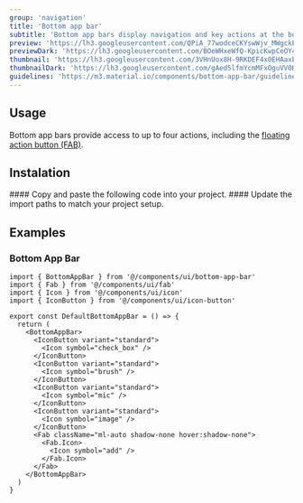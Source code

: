 ```yaml
---
group: 'navigation'
title: 'Bottom app bar'
subtitle: 'Bottom app bars display navigation and key actions at the bottom of mobile and tablet screens'
preview: 'https://lh3.googleusercontent.com/QPiA_77wodceCKYswWjv_MWgckEVwqiGsT3ZMAY-SC6QQ4Kbm-WblW2CcWTpPfkynhJ0RROo7plpgfJWmNXt8tLggBu3Tboreljxr1FtjgaQTnHPZQ=s0'
previewDark: 'https://lh3.googleusercontent.com/BOeWHxeWfQ-KpicKwpCeOY4VjmdwdGs0uTw8nLjKV_tTaOeEuCVXQXqYOx2ILa7QPBeUQBxS_XFMSlHbbH5gHrqGfcu0Glxy_XCgtrxuYa-LFrTmDu8=s0'
thumbnail: 'https://lh3.googleusercontent.com/3VHnUox8H-9RKDEF4x0EHAaxENhCpe1PfF54VHAwtK178_w3D2gYC1LGCkWE_Hu2G3KuCEVh0etHENT8pJ5YrwuTT-R95Ox6-FU4oLHTZN8xrWmXyw=w2400'
thumbnailDark: 'https://lh3.googleusercontent.com/gAed5lfmYcmMFxOguVV0HPGHIHvYameU3izMPxsKW1EzbgpUkTYc6OhpqOAEvHO7M3iiM05EvfEGdxc3nL8D8pX2-igfLTsvqdW3Jj8l5QNNgCirApE=w2400'
guidelines: 'https://m3.material.io/components/bottom-app-bar/guidelines'
---
```



## Usage

Bottom app bars provide access to up to four actions, including the [floating action button (FAB)]('/components/fab').

## Instalation

<Steps>

<Step>
  #### Copy and paste the following code into your project.
  <ComponentSource name="bottom-app-bar" />
</Step>

<Step>
#### Update the import paths to match your project setup.

</Step>

</Steps>

## Examples

### Bottom App Bar

<ComponentContainer>
  <DefaultBottomAppBar slot='preview'/>

```tsx
import { BottomAppBar } from '@/components/ui/bottom-app-bar'
import { Fab } from '@/components/ui/fab'
import { Icon } from '@/components/ui/icon'
import { IconButton } from '@/components/ui/icon-button'

export const DefaultBottomAppBar = () => {
  return (
    <BottomAppBar>
      <IconButton variant="standard">
        <Icon symbol="check_box" />
      </IconButton>
      <IconButton variant="standard">
        <Icon symbol="brush" />
      </IconButton>
      <IconButton variant="standard">
        <Icon symbol="mic" />
      </IconButton>
      <IconButton variant="standard">
        <Icon symbol="image" />
      </IconButton>
      <Fab className="ml-auto shadow-none hover:shadow-none">
        <Fab.Icon>
          <Icon symbol="add" />
        </Fab.Icon>
      </Fab>
    </BottomAppBar>
  )
}
```

</ComponentContainer>
